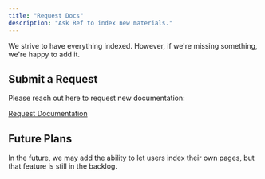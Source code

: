 ```yaml
---
title: "Request Docs"
description: "Ask Ref to index new materials."
---
```


We strive to have everything indexed. However, if we're missing something, we're happy to add it.

## Submit a Request

Please reach out here to request new documentation:

[Request Documentation](https://tally.so/r/nrvBY2)

## Future Plans

In the future, we may add the ability to let users index their own pages, but that feature is still in the backlog.
